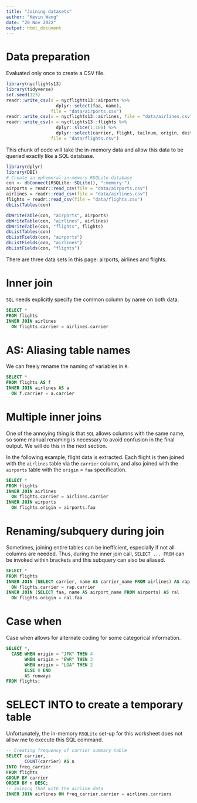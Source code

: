 ```yaml
---
title: "Joining datasets"
author: "Kevin Wang"
date: "20 Nov 2022"
output: html_document
---
```


# Data preparation 

Evaluated only once to create a CSV file.

```r
library(nycflights13)
library(tidyverse)
set.seed(123)
readr::write_csv(x = nycflights13::airports %>% 
                   dplyr::select(faa, name), 
                 file = "data/airports.csv")
readr::write_csv(x = nycflights13::airlines, file = "data/airlines.csv")
readr::write_csv(x = nycflights13::flights %>% 
                   dplyr::slice(1:100) %>% 
                   dplyr::select(carrier, flight, tailnum, origin, dest), 
                 file = "data/flights.csv")
```

This chunk of code will take the in-memory data and allow this data to be queried exactly like a SQL database. 

```r
library(dplyr)
library(DBI)
# Create an ephemeral in-memory RSQLite database
con <- dbConnect(RSQLite::SQLite(), ":memory:")
airports = readr::read_csv(file = "data/airports.csv")
airlines = readr::read_csv(file = "data/airlines.csv")
flights = readr::read_csv(file = "data/flights.csv")
dbListTables(con)

dbWriteTable(con, "airports", airports)
dbWriteTable(con, "airlines", airlines)
dbWriteTable(con, "flights", flights)
dbListTables(con)
dbListFields(con, "airports")
dbListFields(con, "airlines")
dbListFields(con, "flights")
```

There are three data sets in this page: airports, airlines and flights. 

# Inner join

`SQL` needs explicitly specify the common column by name on both data.

```sql
SELECT *
FROM flights
INNER JOIN airlines
  ON flights.carrier = airlines.carrier
```

# AS: Aliasing table names

We can freely rename the naming of variables in `R`. 

```sql
SELECT *
FROM flights AS f
INNER JOIN airlines AS a
  ON f.carrier = a.carrier
```

# Multiple inner joins 

One of the annoying thing is that `SQL` allows columns with the same name, so some manual renaming is necessary to avoid confusion in the final output. We will do this in the next section.

In the following example, flight data is extracted. Each flight is then joined with the `airlines` table via the `carrier` column, and also joined with the `airports` table with the `origin` = `faa` specification. 

```sql
SELECT *
FROM flights
INNER JOIN airlines
  ON flights.carrier = airlines.carrier
INNER JOIN airports
  ON flights.origin = airports.faa
```

# Renaming/subquery during join 

Sometimes, joining entire tables can be inefficient, especially if not all columns are needed. Thus, during the inner join call, `SELECT ... FROM` can be invoked within brackets and this subquery can also be aliased. 

```sql
SELECT *
FROM flights
INNER JOIN (SELECT carrier, name AS carrier_name FROM airlines) AS rap
  ON flights.carrier = rap.carrier
INNER JOIN (SELECT faa, name AS airport_name FROM airports) AS ral
  ON flights.origin = ral.faa
```

# Case when

Case when allows for alternate coding for some categorical information. 

```sql
SELECT *, 
  CASE WHEN origin = "JFK" THEN 4
       WHEN origin = "EWR" THEN 3
       WHEN origin = "LGA" THEN 2
       ELSE 0 END
       AS runways
FROM flights;
```

# SELECT INTO to create a temporary table 

Unfortunately, the in-memory `RSQLite` set-up for this worksheet does not allow me to execute this SQL command. 

```sql
-- Creating frequency of carrier summary table
SELECT carrier,
       COUNT(carrier) AS n
INTO freq_carrier
FROM flights
GROUP BY carrier
ORDER BY n DESC;
-- Joining that with the airline data
INNER JOIN airlines ON freq_carrier.carrier = airlines.carriers
```
